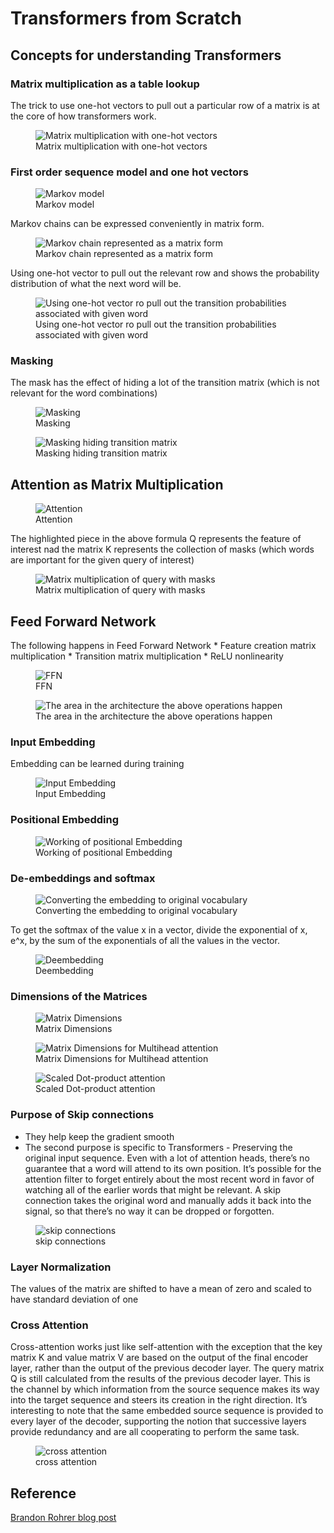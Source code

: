 
# Transformers from Scratch

## Concepts for understanding Transformers

### Matrix multiplication as a table lookup

The trick to use one-hot vectors to pull out a particular row of a matrix is at the core of how transformers work.

![Matrix multiplication with one-hot vectors](/Images/one_hot_matrix_mult.png)


### First order sequence model and one hot vectors

![Markov model](/Images/markov_model.png)

Markov chains can be expressed conveniently in matrix form.

![Markov chain represented as a matrix form](/Images/markov_matrix_form.png)

Using one-hot vector to pull out the relevant row and shows the probability distribution of what the next word will be.

![Using one-hot vector ro pull out the transition probabilities associated with given word](/Images/one_hot_matrix_prob.png)



### Masking

The mask has the effect of hiding a lot of the transition matrix (which is not relevant for the word combinations)

![Masking](/Images/masking.png)

![Masking hiding transition matrix](/my_data_science_journey/Images/masking_1.png)


## Attention as Matrix Multiplication

![Attention](/Images/attention.png)

The highlighted piece in the above formula Q represents the feature of interest nad the matrix K represents the collection of masks (which words are important for the given query of interest)

![Matrix multiplication of query with masks](/Images/mask_query.png)


## Feed Forward Network

The following happens in Feed Forward Network
* Feature creation matrix multiplication
* Transition matrix multiplication
* ReLU nonlinearity

![FFN](/Images/transition_matrix.png)

![The area in the architecture the above operations happen](/Images/ffn.png)


### Input Embedding

Embedding can be learned during training

![Input Embedding](/Images/input_embedding.png)


### Positional Embedding

![Working of positional Embedding](/Images/positional_encoding.png.png)


### De-embeddings and softmax
![Converting the embedding to original vocabulary](/Images/de-embedding.png)

To get the softmax of the value x in a vector, divide the exponential of x, e^x, by the sum of the exponentials of all the values in the vector.

![Deembedding](/Images/de-embedding_att.png)

### Dimensions of the Matrices

![Matrix Dimensions](/Images/transformer_dim.png)

![Matrix Dimensions for Multihead attention](/Images/multi_head_dim.png)

![Scaled Dot-product attention](/Images/scaled_dot_product_attention.png)


### Purpose of Skip connections
* They help keep the gradient smooth
* The second purpose is specific to Transformers - Preserving the original input sequence. Even with a lot of attention heads, there’s no guarantee that a word will attend to its own position. It’s possible for the attention filter to forget entirely about the most recent word in favor of watching all of the earlier words that might be relevant. A skip connection takes the original word and manually adds it back into the signal, so that there’s no way it can be dropped or forgotten. 


![skip connections](/Images/skip_connections_gd.png)


### Layer Normalization
The values of the matrix are shifted to have a mean of zero and scaled to have standard deviation of one


### Cross Attention
Cross-attention works just like self-attention with the exception that the key matrix K and value matrix V are based on the output of the final encoder layer, rather than the output of the previous decoder layer. The query matrix Q is still calculated from the results of the previous decoder layer. This is the channel by which information from the source sequence makes its way into the target sequence and steers its creation in the right direction. It's interesting to note that the same embedded source sequence is provided to every layer of the decoder, supporting the notion that successive layers provide redundancy and are all cooperating to perform the same task.

![cross attention](/Images/cross_attention.png)

## Reference
[Brandon Rohrer blog post](https://e2eml.school/transformers.html)